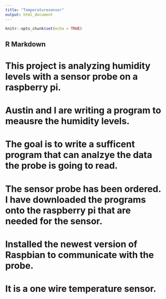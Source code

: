 ```yaml
---
title: "Temperaturesensor"
output: html_document
---
```


```r
knitr::opts_chunk$set(echo = TRUE)
```

## R Markdown
# This project is analyzing humidity levels with a sensor probe on a raspberry pi. 
# Austin and I are writing a program to meausre the humidity levels. 
# The goal is to write a sufficent program that can analzye the data the probe is going to read. 
# The sensor probe has been ordered. I have downloaded the programs onto the raspberry pi that are needed for the sensor. 
# Installed the newest version of Raspbian to communicate with the probe. 
# It is a one wire temperature sensor. 
